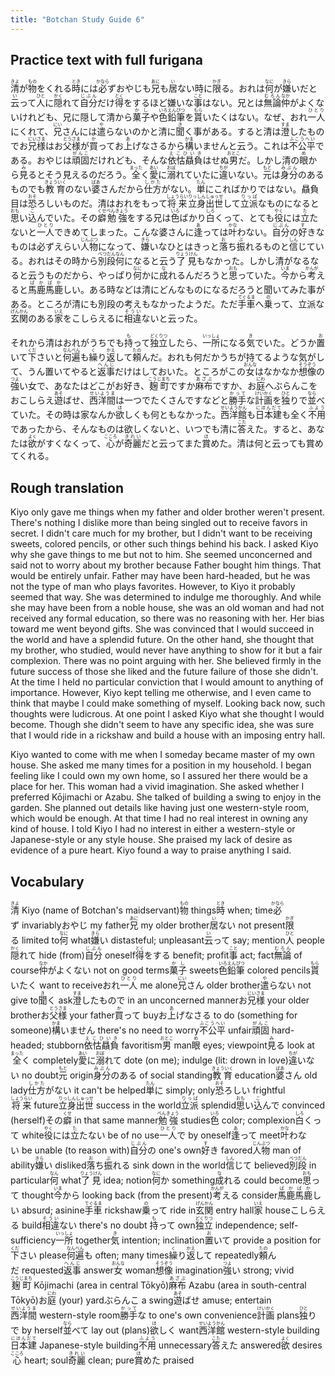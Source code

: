 ```yaml
---
title: "Botchan Study Guide 6"
---
```


## Practice text with full furigana

<p>
<ruby><rb>清</rb><rt>きよ</rt></ruby>が<ruby><rb>物</rb><rt>もの</rt></ruby>をくれる<ruby><rb>時</rb><rt>とき</rt></ruby>には<ruby><rb>必</rb><rt>かなら</rt></ruby>ずおやじも<ruby><rb>兄</rb><rt>あに</rt></ruby>も<ruby><rb>居</rb><rt>い</rt></ruby>ない時に<ruby><rb>限</rb><rt>かぎ</rt></ruby>る。おれは<ruby><rb>何</rb><rt>なに</rt></ruby>が<ruby><rb>嫌</rb><rt>きら</rt></ruby>いだと<ruby><rb>云</rb><rt>い</rt></ruby>って<ruby><rb>人</rb><rt>ひと</rt></ruby>に<ruby><rb>隠</rb><rt>かく</rt></ruby>れて<ruby><rb>自分</rb><rt>じぶん</rt></ruby>だけ<ruby><rb>得</rb><rt>とく</rt></ruby>をするほど嫌いな<ruby><rb>事</rb><rt>こと</rt></ruby>はない。兄とは<ruby><rb>無論</rb><rt>むろん</rt></ruby><ruby><rb>仲</rb><rt>なか</rt></ruby>がよくないけれども、兄に隠して清から<ruby><rb>菓子</rb><rt>かし</rt></ruby>や<ruby><rb>色鉛筆</rb><rt>いろえんぴつ</rt></ruby>を<ruby><rb>貰</rb><rt>もら</rt></ruby>いたくはない。なぜ、おれ<ruby><rb>一人</rb><rt>ひとり</rt></ruby>にくれて、<ruby><rb>兄</rb><rt>にい</rt></ruby>さんには<ruby><rb>遣</rb><rt>や</rt></ruby>らないのかと清に<ruby><rb>聞</rb><rt>き</rt></ruby>く事がある。すると清は<ruby><rb>澄</rb><rt>すま</rt></ruby>したものでお<ruby><rb>兄様</rb><rt>にいさま</rt></ruby>はお<ruby><rb>父様</rb><rt>とうさま</rt></ruby>が<ruby><rb>買</rb><rt>か</rt></ruby>ってお<ruby><rb>上</rb><rt>あ</rt></ruby>げなさるから<ruby><rb>構</rb><rt>かま</rt></ruby>いませんと云う。これは<ruby><rb>不公平</rb><rt>ふこうへい</rt></ruby>である。おやじは<ruby><rb>頑固</rb><rt>がんこ</rt></ruby>だけれども、そんな<ruby><rb>依怙贔負</rb><rt>えこひいき</rt></ruby>はせぬ<ruby><rb>男</rb><rt>おとこ</rt></ruby>だ。しかし清の<ruby><rb>眼</rb><rt>め</rt></ruby>から<ruby><rb>見</rb><rt>み</rt></ruby>るとそう見えるのだろう。<ruby><rb>全</rb><rt>まった</rt></ruby>く<ruby><rb>愛</rb><rt>あい</rt></ruby>に<ruby><rb>溺</rb><rt>おぼ</rt></ruby>れていたに<ruby><rb>違</rb><rt>ちが</rt></ruby>いない。<ruby><rb>元</rb><rt>もと</rt></ruby>は<ruby><rb>身分</rb><rt>みぶん</rt></ruby>のあるものでも<ruby><rb>教育</rb><rt>きょういく</rt></ruby>のない<ruby><rb>婆</rb><rt>ばあ</rt></ruby>さんだから<ruby><rb>仕方</rb><rt>しかた</rt></ruby>がない。<ruby><rb>単</rb><rt>たん</rt></ruby>にこればかりではない。贔負目は<ruby><rb>恐</rb><rt>おそ</rt></ruby>ろしいものだ。清はおれをもって<ruby><rb>将来</rb><rt>しょうらい</rt></ruby><ruby><rb>立身出世</rb><rt>りっしんしゅっせ</rt></ruby>して<ruby><rb>立派</rb><rt>りっぱ</rt></ruby>なものになると<ruby><rb>思</rb><rt>おも</rt></ruby>い<ruby><rb>込</rb><rt>こ</rt></ruby>んでいた。その<ruby><rb>癖</rb><rt>くせ</rt></ruby><ruby><rb>勉強</rb><rt>べんきょう</rt></ruby>をする兄は<ruby><rb>色</rb><rt>いろ</rt></ruby>ばかり<ruby><rb>白</rb><rt>しろ</rt></ruby>くって、とても<ruby><rb>役</rb><rt>やく</rt></ruby>には<ruby><rb>立</rb><rt>た</rt></ruby>たないと<ruby><rb>一人</rb><rt>ひとり</rt></ruby>できめてしまった。こんな婆さんに<ruby><rb>逢</rb><rt>あ</rt></ruby>っては<ruby><rb>叶</rb><rt>かな</rt></ruby>わない。<ruby><rb>自分</rb><rt>じぶん</rt></ruby>の<ruby><rb>好</rb><rt>す</rt></ruby>きなものは必ずえらい<ruby><rb>人物</rb><rt>じんぶつ</rt></ruby>になって、<ruby><rb>嫌</rb><rt>きら</rt></ruby>いなひとはきっと<ruby><rb>落</rb><rt>お</rt></ruby>ち<ruby><rb>振</rb><rt>ぶ</rt></ruby>れるものと<ruby><rb>信</rb><rt>しん</rt></ruby>じている。おれはその時から<ruby><rb>別段</rb><rt>べつだん</rt></ruby><ruby><rb>何</rb><rt>なん</rt></ruby>になると云う<ruby><rb>了見</rb><rt>りょうけん</rt></ruby>もなかった。しかし清がなるなると云うものだから、やっぱり<ruby><rb>何</rb><rt>なに</rt></ruby>かに<ruby><rb>成</rb><rt>な</rt></ruby>れるんだろうと<ruby><rb>思</rb><rt>おも</rt></ruby>っていた。<ruby><rb>今</rb><rt>いま</rt></ruby>から<ruby><rb>考</rb><rt>かんが</rt></ruby>えると<ruby><rb>馬鹿馬鹿</rb><rt>ばかばか</rt></ruby>しい。ある時などは清にどんなものになるだろうと聞いてみた事がある。ところが清にも別段の考えもなかったようだ。ただ<ruby><rb>手車</rb><rt>てぐるま</rt></ruby>へ<ruby><rb>乗</rb><rt>の</rt></ruby>って、立派な<ruby><rb>玄関</rb><rt>げんかん</rt></ruby>のある<ruby><rb>家</rb><rt>いえ</rt></ruby>をこしらえるに<ruby><rb>相違</rb><rt>そうい</rt></ruby>ないと云った。
</p>

<p>
それから清はおれがうちでも<ruby><rb>持</rb><rt>も</rt></ruby>って<ruby><rb>独立</rb><rt>どくりつ</rt></ruby>したら、<ruby><rb>一所</rb><rt>いっしょ</rt></ruby>になる<ruby><rb>気</rb><rt>き</rt></ruby>でいた。どうか<ruby><rb>置</rb><rt>お</rt></ruby>いて<ruby><rb>下</rb><rt>くだ</rt></ruby>さいと<ruby><rb>何遍</rb><rt>なんべん</rt></ruby>も<ruby><rb>繰</rb><rt>く</rt></ruby>り<ruby><rb>返</rb><rt>かえ</rt></ruby>して<ruby><rb>頼</rb><rt>たの</rt></ruby>んだ。おれも何だかうちが持てるような気がして、うん置いてやると<ruby><rb>返事</rb><rt>へんじ</rt></ruby>だけはしておいた。ところがこの<ruby><rb>女</rb><rt>おんな</rt></ruby>はなかなか<ruby><rb>想像</rb><rt>そうぞう</rt></ruby>の<ruby><rb>強</rb><rt>つよ</rt></ruby>い女で、あなたはどこがお好き、<ruby><rb>麹町</rb><rt>こうじまち</rt></ruby>ですか<ruby><rb>麻布</rb><rt>あざぶ</rt></ruby>ですか、お<ruby><rb>庭</rb><rt>にわ</rt></ruby>へぶらんこをおこしらえ<ruby><rb>遊</rb><rt>あそ</rt></ruby>ばせ、<ruby><rb>西洋間</rb><rt>せいようま</rt></ruby>は一つでたくさんですなどと<ruby><rb>勝手</rb><rt>かって</rt></ruby>な<ruby><rb>計画</rb><rt>けいかく</rt></ruby>を<ruby><rb>独</rb><rt>ひと</rt></ruby>りで<ruby><rb>並</rb><rt>なら</rt></ruby>べていた。その時は家なんか<ruby><rb>欲</rb><rt>ほ</rt></ruby>しくも何ともなかった。<ruby><rb>西洋館</rb><rt>せいようかん</rt></ruby>も<ruby><rb>日本建</rb><rt>にほんだて</rt></ruby>も全く<ruby><rb>不用</rb><rt>ふよう</rt></ruby>であったから、そんなものは欲しくないと、いつでも清に<ruby><rb>答</rb><rt>こた</rt></ruby>えた。すると、あなたは<ruby><rb>欲</rb><rt>よく</rt></ruby>がすくなくって、<ruby><rb>心</rb><rt>こころ</rt></ruby>が<ruby><rb>奇麗</rb><rt>きれい</rt></ruby>だと云ってまた<ruby><rb>賞</rb><rt>ほ</rt></ruby>めた。清は何と云っても賞めてくれる。
</p>


## Rough translation

Kiyo only gave me things when my father and older brother weren't present. There's nothing I dislike more than being singled out to receive favors in secret. I didn't care much for my brother, but I didn't want to be receiving sweets, colored pencils, or other such things behind his back. I asked Kiyo why she gave things to me but not to him. She seemed unconcerned and said not to worry about my brother because Father bought him things. That would be entirely unfair. Father may have been hard-headed, but he was not the type of man who plays favorites. However, to Kiyo it probably seemed that way. She was determined to indulge me thoroughly. And while she may have been from a noble house, she was an old woman and had not received any formal education, so there was no reasoning with her. Her bias toward me went beyond gifts. She was convinced that I would succeed in the world and have a splendid future. On the other hand, she thought that my brother, who studied, would never have anything to show for it but a fair complexion. There was no point arguing with her. She believed firmly in the future success of those she liked and the future failure of those she didn't. At the time I held no particular conviction that I would amount to anything of importance. However, Kiyo kept telling me otherwise, and I even came to think that maybe I could make something of myself. Looking back now, such thoughts were ludicrous. At one point I asked Kiyo what she thought I would become. Though she didn't seem to have any specific idea, she was sure that I would ride in a rickshaw and build a house with an imposing entry hall.  

Kiyo wanted to come with me when I someday became master of my own house. She asked me many times for a position in my household. I began feeling like I could own my own home, so I assured her there would be a place for her. This woman had a vivid imagination. She asked whether I preferred Kōjimachi or Azabu. She talked of building a swing to enjoy in the garden. She planned out details like having just one western-style room, which would be enough. At that time I had no real interest in owning any kind of house. I told Kiyo I had no interest in either a western-style or Japanese-style or any style house. She praised my lack of desire as evidence of a pure heart. Kiyo found a way to praise anything I said. 


## Vocabulary

<p>
<span class="vocabstudy"><ruby><rb>清</rb><rt>きよ</rt></ruby>&nbsp;Kiyo (name of Botchan's maidservant)</span><span class="vocabstudy"><ruby><rb>物</rb><rt>もの</rt></ruby>&nbsp;things</span><span class="vocabstudy"><ruby><rb>時</rb><rt>とき</rt></ruby>&nbsp;when; time</span><span class="vocabstudy"><ruby><rb>必</rb><rt>かなら</rt></ruby>ず&nbsp;invariably</span><span class="vocabstudy">おやじ&nbsp;my father</span><span class="vocabstudy"><ruby><rb>兄</rb><rt>あに</rt></ruby>&nbsp;my older brother</span><span class="vocabstudy"><ruby><rb>居</rb><rt>い</rt></ruby>ない&nbsp;not present</span><span class="vocabstudy"><ruby><rb>限</rb><rt>かぎ</rt></ruby>る&nbsp;limited to</span><span class="vocabstudy"><ruby><rb>何</rb><rt>なに</rt></ruby>&nbsp;what</span><span class="vocabstudy"><ruby><rb>嫌</rb><rt>きら</rt></ruby>い&nbsp;distasteful; unpleasant</span><span class="vocabstudy"><ruby><rb>云</rb><rt>い</rt></ruby>って&nbsp;say; mention</span><span class="vocabstudy"><ruby><rb>人</rb><rt>ひと</rt></ruby>&nbsp;people</span><span class="vocabstudy"><ruby><rb>隠</rb><rt>かく</rt></ruby>れて&nbsp;hide (from)</span><span class="vocabstudy"><ruby><rb>自分</rb><rt>じぶん</rt></ruby>&nbsp;oneself</span><span class="vocabstudy"><ruby><rb>得</rb><rt>とく</rt></ruby>をする&nbsp;benefit; profit</span><span class="vocabstudy"><ruby><rb>事</rb><rt>こと</rt></ruby>&nbsp;act; fact</span><span class="vocabstudy"><ruby><rb>無論</rb><rt>むろん</rt></ruby>&nbsp;of course</span><span class="vocabstudy"><ruby><rb>仲</rb><rt>なか</rt></ruby>がよくない&nbsp;not on good terms</span><span class="vocabstudy"><ruby><rb>菓子</rb><rt>かし</rt></ruby>&nbsp;sweets</span><span class="vocabstudy"><ruby><rb>色鉛筆</rb><rt>いろえんぴつ</rt></ruby>&nbsp;colored pencils</span><span class="vocabstudy"><ruby><rb>貰</rb><rt>もら</rt></ruby>いたく&nbsp;want to receive</span><span class="vocabstudy">おれ<ruby><rb>一人</rb><rt>ひとり</rt></ruby>&nbsp;me alone</span><span class="vocabstudy"><ruby><rb>兄</rb><rt>にい</rt></ruby>さん&nbsp;older brother</span><span class="vocabstudy"><ruby><rb>遣</rb><rt>や</rt></ruby>らない&nbsp;not give to</span><span class="vocabstudy"><ruby><rb>聞</rb><rt>き</rt></ruby>く&nbsp;ask</span><span class="vocabstudy"><ruby><rb>澄</rb><rt>すま</rt></ruby>したもので&nbsp;in an unconcerned manner</span><span class="vocabstudy">お<ruby><rb>兄様</rb><rt>にいさま</rt></ruby>&nbsp;your older brother</span><span class="vocabstudy">お<ruby><rb>父様</rb><rt>とうさま</rt></ruby>&nbsp;your father</span><span class="vocabstudy"><ruby><rb>買</rb><rt>か</rt></ruby>って&nbsp;buy</span><span class="vocabstudy">お<ruby><rb>上</rb><rt>あ</rt></ruby>げなさる&nbsp;to do (something for someone)</span><span class="vocabstudy"><ruby><rb>構</rb><rt>かま</rt></ruby>いません&nbsp;there's no need to worry</span><span class="vocabstudy"><ruby><rb>不公平</rb><rt>ふこうへい</rt></ruby>&nbsp;unfair</span><span class="vocabstudy"><ruby><rb>頑固</rb><rt>がんこ</rt></ruby>&nbsp;hard-headed; stubborn</span><span class="vocabstudy"><ruby><rb>依怙贔負</rb><rt>えこひいき</rt></ruby>&nbsp;favoritism</span><span class="vocabstudy"><ruby><rb>男</rb><rt>おとこ</rt></ruby>&nbsp;man</span><span class="vocabstudy"><ruby><rb>眼</rb><rt>め</rt></ruby>&nbsp;eyes; viewpoint</span><span class="vocabstudy"><ruby><rb>見</rb><rt>み</rt></ruby>る&nbsp;look at</span><span class="vocabstudy"><ruby><rb>全</rb><rt>まった</rt></ruby>く&nbsp;completely</span><span class="vocabstudy"><ruby><rb>愛</rb><rt>あい</rt></ruby>に<ruby><rb>溺</rb><rt>おぼ</rt></ruby>れて&nbsp;dote (on me); indulge (lit: drown in love)</span><span class="vocabstudy"><ruby><rb>違</rb><rt>ちが</rt></ruby>いない&nbsp;no doubt</span><span class="vocabstudy"><ruby><rb>元</rb><rt>もと</rt></ruby>&nbsp;origin</span><span class="vocabstudy"><ruby><rb>身分</rb><rt>みぶん</rt></ruby>のある&nbsp;of social standing</span><span class="vocabstudy"><ruby><rb>教育</rb><rt>きょういく</rt></ruby>&nbsp;education</span><span class="vocabstudy"><ruby><rb>婆</rb><rt>ばあ</rt></ruby>さん&nbsp;old lady</span><span class="vocabstudy"><ruby><rb>仕方</rb><rt>しかた</rt></ruby>がない&nbsp;it can't be helped</span><span class="vocabstudy"><ruby><rb>単</rb><rt>たん</rt></ruby>に&nbsp;simply; only</span><span class="vocabstudy"><ruby><rb>恐</rb><rt>おそ</rt></ruby>ろしい&nbsp;frightful</span><span class="vocabstudy"><ruby><rb>将来</rb><rt>しょうらい</rt></ruby>&nbsp;future</span><span class="vocabstudy"><ruby><rb>立身出世</rb><rt>りっしんしゅっせ</rt></ruby>&nbsp;success in the world</span><span class="vocabstudy"><ruby><rb>立派</rb><rt>りっぱ</rt></ruby>&nbsp;splendid</span><span class="vocabstudy"><ruby><rb>思</rb><rt>おも</rt></ruby>い<ruby><rb>込</rb><rt>こ</rt></ruby>んで&nbsp;convinced (herself)</span><span class="vocabstudy">その<ruby><rb>癖</rb><rt>くせ</rt></ruby>&nbsp;in that same manner</span><span class="vocabstudy"><ruby><rb>勉強</rb><rt>べんきょう</rt></ruby>&nbsp;studies</span><span class="vocabstudy"><ruby><rb>色</rb><rt>いろ</rt></ruby>&nbsp;color; complexion</span><span class="vocabstudy"><ruby><rb>白</rb><rt>しろ</rt></ruby>くって&nbsp;white</span><span class="vocabstudy"><ruby><rb>役</rb><rt>やく</rt></ruby>には<ruby><rb>立</rb><rt>た</rt></ruby>たない&nbsp;be of no use</span><span class="vocabstudy"><ruby><rb>一人</rb><rt>ひとり</rt></ruby>で&nbsp;by oneself</span><span class="vocabstudy"><ruby><rb>逢</rb><rt>あ</rt></ruby>って&nbsp;meet</span><span class="vocabstudy"><ruby><rb>叶</rb><rt>かな</rt></ruby>わない&nbsp;be unable (to reason with)</span><span class="vocabstudy"><ruby><rb>自分</rb><rt>じぶん</rt></ruby>の&nbsp;one's own</span><span class="vocabstudy"><ruby><rb>好</rb><rt>す</rt></ruby>き&nbsp;favored</span><span class="vocabstudy"><ruby><rb>人物</rb><rt>じんぶつ</rt></ruby>&nbsp;man of ability</span><span class="vocabstudy"><ruby><rb>嫌</rb><rt>きら</rt></ruby>い&nbsp;disliked</span><span class="vocabstudy"><ruby><rb>落</rb><rt>お</rt></ruby>ち<ruby><rb>振</rb><rt>ぶ</rt></ruby>れる&nbsp;sink down in the world</span><span class="vocabstudy"><ruby><rb>信</rb><rt>しん</rt></ruby>じて&nbsp;believed</span><span class="vocabstudy"><ruby><rb>別段</rb><rt>べつだん</rt></ruby>&nbsp;in particular</span><span class="vocabstudy"><ruby><rb>何</rb><rt>なん</rt></ruby>&nbsp;what</span><span class="vocabstudy"><ruby><rb>了見</rb><rt>りょうけん</rt></ruby>&nbsp;idea; notion</span><span class="vocabstudy"><ruby><rb>何</rb><rt>なに</rt></ruby>か&nbsp;something</span><span class="vocabstudy"><ruby><rb>成</rb><rt>な</rt></ruby>れる&nbsp;could become</span><span class="vocabstudy"><ruby><rb>思</rb><rt>おも</rt></ruby>って&nbsp;thought</span><span class="vocabstudy"><ruby><rb>今</rb><rt>いま</rt></ruby>から&nbsp;looking back (from the present)</span><span class="vocabstudy"><ruby><rb>考</rb><rt>かんが</rt></ruby>える&nbsp;consider</span><span class="vocabstudy"><ruby><rb>馬鹿馬鹿</rb><rt>ばかばか</rt></ruby>しい&nbsp;absurd; asinine</span><span class="vocabstudy"><ruby><rb>手車</rb><rt>てぐるま</rt></ruby>&nbsp;rickshaw</span><span class="vocabstudy"><ruby><rb>乗</rb><rt>の</rt></ruby>って&nbsp;ride in</span><span class="vocabstudy"><ruby><rb>玄関</rb><rt>げんかん</rt></ruby>&nbsp;entry hall</span><span class="vocabstudy"><ruby><rb>家</rb><rt>いえ</rt></ruby>&nbsp;house</span><span class="vocabstudy">こしらえる&nbsp;build</span><span class="vocabstudy"><ruby><rb>相違</rb><rt>そうい</rt></ruby>ない&nbsp;there's no doubt</span>
<span class="vocabstudy"><ruby><rb>持</rb><rt>も</rt></ruby>って&nbsp;own</span><span class="vocabstudy"><ruby><rb>独立</rb><rt>どくりつ</rt></ruby>&nbsp;independence; self-sufficiency</span><span class="vocabstudy"><ruby><rb>一所</rb><rt>いっしょ</rt></ruby>&nbsp;together</span><span class="vocabstudy"><ruby><rb>気</rb><rt>き</rt></ruby>&nbsp;intention; inclination</span><span class="vocabstudy"><ruby><rb>置</rb><rt>お</rt></ruby>いて&nbsp;provide a position for</span><span class="vocabstudy"><ruby><rb>下</rb><rt>くだ</rt></ruby>さい&nbsp;please</span><span class="vocabstudy"><ruby><rb>何遍</rb><rt>なんべん</rt></ruby>も&nbsp;often; many times</span><span class="vocabstudy"><ruby><rb>繰</rb><rt>く</rt></ruby>り<ruby><rb>返</rb><rt>かえ</rt></ruby>して&nbsp;repeatedly</span><span class="vocabstudy"><ruby><rb>頼</rb><rt>たの</rt></ruby>んだ&nbsp;requested</span><span class="vocabstudy"><ruby><rb>返事</rb><rt>へんじ</rt></ruby>&nbsp;answer</span><span class="vocabstudy"><ruby><rb>女</rb><rt>おんな</rt></ruby>&nbsp;woman</span><span class="vocabstudy"><ruby><rb>想像</rb><rt>そうぞう</rt></ruby>&nbsp;imagination</span><span class="vocabstudy"><ruby><rb>強</rb><rt>つよ</rt></ruby>い&nbsp;strong; vivid</span><span class="vocabstudy"><ruby><rb>麹町</rb><rt>こうじまち</rt></ruby>&nbsp;Kōjimachi (area in central Tōkyō)</span><span class="vocabstudy"><ruby><rb>麻布</rb><rt>あざぶ</rt></ruby>&nbsp;Azabu (area in south-central Tōkyō)</span><span class="vocabstudy">お<ruby><rb>庭</rb><rt>にわ</rt></ruby>&nbsp;(your) yard</span><span class="vocabstudy">ぶらんこ&nbsp;a swing</span><span class="vocabstudy"><ruby><rb>遊</rb><rt>あそ</rt></ruby>ばせ&nbsp;amuse; entertain</span><span class="vocabstudy"><ruby><rb>西洋間</rb><rt>せいようま</rt></ruby>&nbsp;western-style room</span><span class="vocabstudy"><ruby><rb>勝手</rb><rt>かって</rt></ruby>な&nbsp;to one's own convenience</span><span class="vocabstudy"><ruby><rb>計画</rb><rt>けいかく</rt></ruby>&nbsp;plans</span><span class="vocabstudy"><ruby><rb>独</rb><rt>ひと</rt></ruby>りで&nbsp;by herself</span><span class="vocabstudy"><ruby><rb>並</rb><rt>なら</rt></ruby>べて&nbsp;lay out (plans)</span><span class="vocabstudy"><ruby><rb>欲</rb><rt>ほ</rt></ruby>しく&nbsp;want</span><span class="vocabstudy"><ruby><rb>西洋館</rb><rt>せいようかん</rt></ruby>&nbsp;western-style building</span><span class="vocabstudy"><ruby><rb>日本建</rb><rt>にほんだて</rt></ruby>&nbsp;Japanese-style building</span><span class="vocabstudy"><ruby><rb>不用</rb><rt>ふよう</rt></ruby>&nbsp;unnecessary</span><span class="vocabstudy"><ruby><rb>答</rb><rt>こた</rt></ruby>えた&nbsp;answered</span><span class="vocabstudy"><ruby><rb>欲</rb><rt>よく</rt></ruby>&nbsp;desires</span><span class="vocabstudy"><ruby><rb>心</rb><rt>こころ</rt></ruby>&nbsp;heart; soul</span><span class="vocabstudy"><ruby><rb>奇麗</rb><rt>きれい</rt></ruby>&nbsp;clean; pure</span><span class="vocabstudy"><ruby><rb>賞</rb><rt>ほ</rt></ruby>めた&nbsp;praised</span>
</p>

